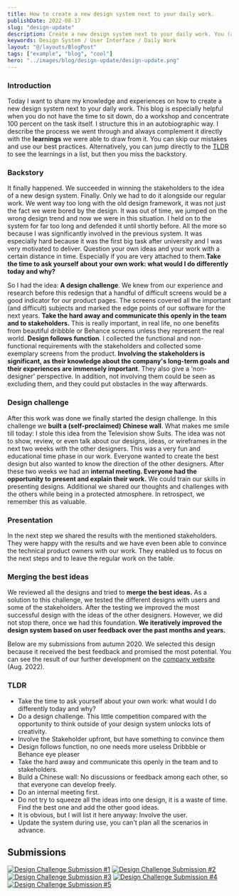 ```yaml
---
title: How to create a new design system next to your daily work.
publishDate: 2022-08-17
slug: "design-update"
description: Create a new design system next to your daily work. You (and your team) can skip our mistakes and use our best practices. 
keywords: Design System / User Interface / Daily Work
layout: "@/layouts/BlogPost"
tags: ["example", "blog", "cool"]
hero: "../images/blog/design-update/design-update.png"
---
```


### Introduction
Today I want to share my knowledge and experiences on how to create a new design system next to your daily work. This blog is especially helpful when you do not have the time to sit down, do a workshop and concentrate 100 percent on the task itself. 
I structure this in an autobiographic way. I describe the process we went through and always complement it directly with the **learnings** we were able to draw from it. You can skip our mistakes and use our best practices. Alternatively, you can jump directly to the [TLDR](#tldr) to see the learnings in a list, but then you miss the backstory.

### Backstory
It finally happened. We succeeded in winning the stakeholders to the idea of a new design system. Finally. Only we had to do it alongside our regular work. We went way too long with the old design framework, it was not just the fact we were bored by the design. It was out of time, we jumped on the wrong design trend and now we were in this situation. I held on to the system for far too long and defended it until shortly before. All the more so because I was significantly involved in the previous system. It was especially hard because it was the first big task after university and I was very motivated to deliver. Question your own ideas and your work with a certain distance in time. Especially if you are very attached to them.**Take the time to ask yourself about your own work: what would I do differently today and why?**

So I had the idea: **A design challenge**. We knew from our experience and research before this redesign that a handful of difficult screens would be a good indicator for our product pages. The screens covered all the important (and difficult) subjects and marked the edge points of our software for the next years. **Take the hard away and communicate this openly in the team and to stakeholders.** This is really important, in real life, no one benefits from beautiful dribbble or Behance screens unless they represent the real world. **Design follows function**.
I collected the functional and non-functional requirements with the stakeholders and collected some exemplary screens from the product. **Involving the stakeholders is significant, as their knowledge about the company's long-term goals and their experiences are immensely important**. They also give a 'non-designer' perspective. In addition, not involving them could be seen as excluding them, and they could put obstacles in the way afterwards.

### Design challenge
After this work was done we finally started the design challenge. In this challenge we **built a (self-proclaimed) Chinese wall**. What makes me smile till today: I stole this idea from the Television show Suits. The idea was not to show, review, or even talk about our designs, ideas, or wireframes in the next two weeks with the other designers. This was a very fun and educational time phase in our work. Everyone wanted to create the best design but also wanted to know the direction of the other designers. After these two weeks we had an **internal meeting. Everyone had the opportunity to present and explain their work.** We could train our skills in presenting designs. Additional we shared our thoughts and challenges with the others while being in a protected atmosphere. In retrospect, we remember this as valuable. 

### Presentation
In the next step we shared the results with the mentioned stakeholders. They were happy with the results and we have even been able to convince the technical product owners with our work. They enabled us to focus on the next steps and to leave the regular work on the table.

### Merging the best ideas
We reviewed all the designs and tried to **merge the best ideas.** As a solution to this challenge, we tested the different designs with users and some of the stakeholders. After the testing we improved the most successful design with the ideas of the other designers.
However, we did not stop there, once we had this foundation. **We iteratively improved the design system based on user feedback over the past months and years.**

Below are my submissions from autumn 2020. We selected this design because it received the best feedback and promised the most potential. You can see the result of our further development on the [company website](https://www.easy-software.com) (Aug. 2022).

### TLDR
- Take the time to ask yourself about your own work: what would I do differently today and why?
- Do a design challenge. This little competition compared with the opportunity to think outside of your design system unlocks lots of creativity.
- Involve the Stakeholder upfront, but have something to convince them
- Design follows function, no one needs more useless Dribbble or Behance eye pleaser
- Take the hard away and communicate this openly in the team and to stakeholders.
- Build a Chinese wall: No discussions or feedback among each other, so that everyone can develop freely.
- Do an internal meeting first.
- Do not try to squeeze all the ideas into one design, it is a waste of time. Find the best one and add the other good ideas.
- It is obvious, but I will list it here anyway: Involve the user.  
- Update the system during use, you can't plan all the scenarios in advance.


## Submissions 
<div class="grid gap-4 grid-cols-1 md:grid-cols-4 not-prose mt-4 lg:my-8">
  <a href="../../images/blog/design-update/Web%201920%20–%201.webp" target="_blank"><img src="../../images/blog/design-update/Web%201920%20–%201.webp" alt="Design Challenge Submission #1" class="m-0"/></a>
  <a href="../../images/blog/design-update/Web%201920%20–%204.webp" target="_blank"><img src="../../images/blog/design-update/Web%201920%20–%204.webp" alt="Design Challenge Submission #2" class="m-0 mt-4"/></a>
  <a href="../../images/blog/design-update/Web%201920%20–%205.webp" target="_blank"><img src="../../images/blog/design-update/Web%201920%20–%205.webp" alt="Design Challenge Submission #3" class="m-0 mt-4"/></a>
  <a href="../../images/blog/design-update/Web%201920%20–%206.webp" target="_blank"><img src="../../images/blog/design-update/Web%201920%20–%206.webp" alt="Design Challenge Submission #4" class="m-0 mt-4"/></a>
  <a href="../../images/blog/design-update/Web%201920%20–%208.webp" target="_blank"><img src="../../images/blog/design-update/Web%201920%20–%208.webp" alt="Design Challenge Submission #5" class="m-0 mt-4"/></a>
</div>